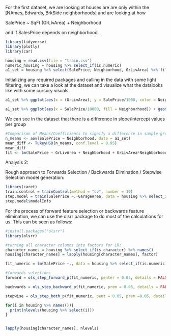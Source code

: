 
For the first dataset, we are looking at houses are are only within the [NAmes, Edwards, BrkSide neighborhoods] and are looking at how 

SalePrice ~ SqFt (GrLIvArea) + Neighborhood 

and if SalesPrice depends on neighborhood. 

```r
library(tidyverse)
library(plotly)
library(car)

housing = read.csv(file = "train.csv")
numeric_housing = housing %>% select_if(is.numeric)
a1_set = housing %>% select(SalePrice, Neighborhood, GrLivArea) %>% filter( Neighborhood == c("NAmes", "Edwards", "BrkSide"))
```

Initializing any required packages and calling in the data with some light filtering, we can take a look at the dataset and visualize what the datalooks like with some cursory visuals. 

```r

a1_set %>% ggplot(aes(x = (GrLivArea), y = SalePrice/1000, color = Neighborhood)) + geom_point() + stat_smooth(method = "lm")

a1_set %>% ggplot(aes(x = SalePrice/10000, fill = Neighborhood)) + geom_histogram(bins =20)
```

We can see in the dataset that there is a difference in slope/intercept values per group 

```r
#Comparison of Means/Coefficients to signify a difference in sample groups from different neighborhoods.
n_means <- aov(SalePrice ~ Neighborhood, data = a1_set)
mean_diff <- TukeyHSD(n_means, conf.level = 0.95)
mean_diff
fit <- lm(SalePrice ~ GrLivArea + Neighborhood + GrLivArea*Neighborhood, data = a1_set)
```





Analysis 2: 

Rough approach to Forwards Selection / Backwards Elimination / Stepwise Selection model generation: 

```r

library(caret)
train.control = trainControl(method = "cv", number = 10)
step.model = train(SalePrice ~.-GarageArea, data = housing %>% select_if(is.numeric) %>% drop_na(), method = "leapBackward", trControl = train.control)
step.model$modelInfo
```


For the process of forward feature selection or backwards feature elimination, we can use the olsrr package to do most of the calculations for us. This can be seen as follows: 

```r
#install.packages("olsrr")
library(olsrr)

#turning all character columns into factors for LR: 
character_names = housing %>% select_if(is.character) %>% names()
housing[character_names] = lapply(housing[character_names], factor)

fit_numeric = lm(SalePrice ~., data = housing %>% select_if(is.numeric))

#forwards selection: 
forward = ols_step_forward_p(fit_numeric, penter = 0.05, details = FALSE)

backwards = ols_step_backward_p(fit_numeric, prem = 0.05, details = FALSE)

stepwise = ols_step_both_p(fit_numeric, pent = 0.05, prem =0.05, details = FALSE)
```

```r
for(i in housing %>% names()){
  print(nlevels(housing %>% select(i)))
}


lapply(housing[character_names], nlevels)
```

